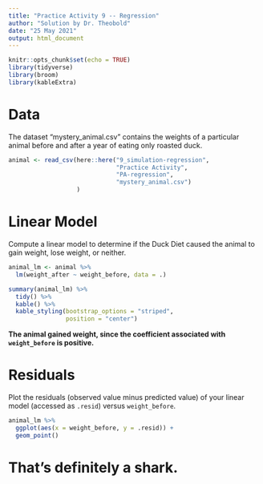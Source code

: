 ```yaml
---
title: "Practice Activity 9 -- Regression"
author: "Solution by Dr. Theobold"
date: "25 May 2021"
output: html_document
---
```


```r
knitr::opts_chunk$set(echo = TRUE)
library(tidyverse)
library(broom)
library(kableExtra)
```

# Data 

The dataset "mystery_animal.csv" contains the weights of a particular animal before and after a year of eating only roasted duck.

```r
animal <- read_csv(here::here("9_simulation-regression", 
                              "Practice Activity", 
                              "PA-regression", 
                              "mystery_animal.csv")
                   )
```


# Linear Model 

Compute a linear model to determine if the Duck Diet caused the animal to gain weight, lose weight, or neither.

```r
animal_lm <- animal %>% 
  lm(weight_after ~ weight_before, data = .)

summary(animal_lm) %>% 
  tidy() %>% 
  kable() %>% 
  kable_styling(bootstrap_options = "striped", 
                position = "center")
```

**The animal gained weight, since the coefficient associated with 
`weight_before` is positive.**


# Residuals

Plot the residuals (observed value minus predicted value) of your linear model
(accessed as `.resid`) versus `weight_before`. 

```r
animal_lm %>% 
  ggplot(aes(x = weight_before, y = .resid)) + 
  geom_point()

```

# That's definitely a shark.
